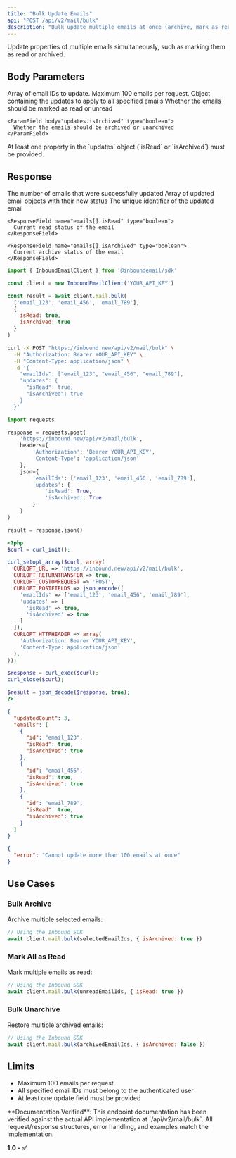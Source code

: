 ```yaml
---
title: "Bulk Update Emails"
api: "POST /api/v2/mail/bulk"
description: "Bulk update multiple emails at once (archive, mark as read, etc.)"
---
```


Update properties of multiple emails simultaneously, such as marking them as read or archived.

## Body Parameters

<ParamField body="emailIds" type="string[]" required>
  Array of email IDs to update. Maximum 100 emails per request.
</ParamField>

<ParamField body="updates" type="object" required>
  Object containing the updates to apply to all specified emails
  
  <Expandable title="Updates object properties">
    <ParamField body="updates.isRead" type="boolean">
      Whether the emails should be marked as read or unread
    </ParamField>
    
    <ParamField body="updates.isArchived" type="boolean">
      Whether the emails should be archived or unarchived
    </ParamField>
  </Expandable>
</ParamField>

<Note>
At least one property in the `updates` object (`isRead` or `isArchived`) must be provided.
</Note>

## Response

<ResponseField name="updatedCount" type="number">
  The number of emails that were successfully updated
</ResponseField>

<ResponseField name="emails" type="array">
  Array of updated email objects with their new status
  
  <Expandable title="Email object properties">
    <ResponseField name="emails[].id" type="string">
      The unique identifier of the updated email
    </ResponseField>
    
    <ResponseField name="emails[].isRead" type="boolean">
      Current read status of the email
    </ResponseField>
    
    <ResponseField name="emails[].isArchived" type="boolean">
      Current archive status of the email
    </ResponseField>
  </Expandable>
</ResponseField>

<RequestExample>

```javascript Inbound SDK
import { InboundEmailClient } from '@inboundemail/sdk'

const client = new InboundEmailClient('YOUR_API_KEY')

const result = await client.mail.bulk(
  ['email_123', 'email_456', 'email_789'],
  {
    isRead: true,
    isArchived: true
  }
)
```

```bash cURL
curl -X POST "https://inbound.new/api/v2/mail/bulk" \
  -H "Authorization: Bearer YOUR_API_KEY" \
  -H "Content-Type: application/json" \
  -d '{
    "emailIds": ["email_123", "email_456", "email_789"],
    "updates": {
      "isRead": true,
      "isArchived": true
    }
  }'
```

```python Python
import requests

response = requests.post(
    'https://inbound.new/api/v2/mail/bulk',
    headers={
        'Authorization': 'Bearer YOUR_API_KEY',
        'Content-Type': 'application/json'
    },
    json={
        'emailIds': ['email_123', 'email_456', 'email_789'],
        'updates': {
            'isRead': True,
            'isArchived': True
        }
    }
)

result = response.json()
```

```php PHP
<?php
$curl = curl_init();

curl_setopt_array($curl, array(
  CURLOPT_URL => 'https://inbound.new/api/v2/mail/bulk',
  CURLOPT_RETURNTRANSFER => true,
  CURLOPT_CUSTOMREQUEST => 'POST',
  CURLOPT_POSTFIELDS => json_encode([
    'emailIds' => ['email_123', 'email_456', 'email_789'],
    'updates' => [
      'isRead' => true,
      'isArchived' => true
    ]
  ]),
  CURLOPT_HTTPHEADER => array(
    'Authorization: Bearer YOUR_API_KEY',
    'Content-Type: application/json'
  ),
));

$response = curl_exec($curl);
curl_close($curl);

$result = json_decode($response, true);
?>
```

</RequestExample>

<ResponseExample>

```json Success
{
  "updatedCount": 3,
  "emails": [
    {
      "id": "email_123",
      "isRead": true,
      "isArchived": true
    },
    {
      "id": "email_456", 
      "isRead": true,
      "isArchived": true
    },
    {
      "id": "email_789",
      "isRead": true,
      "isArchived": true
    }
  ]
}
```

```json Error
{
  "error": "Cannot update more than 100 emails at once"
}
```

</ResponseExample>

## Use Cases

### Bulk Archive
Archive multiple selected emails:

```javascript
// Using the Inbound SDK
await client.mail.bulk(selectedEmailIds, { isArchived: true })
```

### Mark All as Read
Mark multiple emails as read:

```javascript
// Using the Inbound SDK
await client.mail.bulk(unreadEmailIds, { isRead: true })
```

### Bulk Unarchive
Restore multiple archived emails:

```javascript
// Using the Inbound SDK
await client.mail.bulk(archivedEmailIds, { isArchived: false })
```

## Limits

- Maximum 100 emails per request
- All specified email IDs must belong to the authenticated user
- At least one update field must be provided

<Check>
**Documentation Verified**: This endpoint documentation has been verified against the actual API implementation at `/api/v2/mail/bulk`. All request/response structures, error handling, and examples match the implementation.
</Check>

**1.0 - ✅** 
